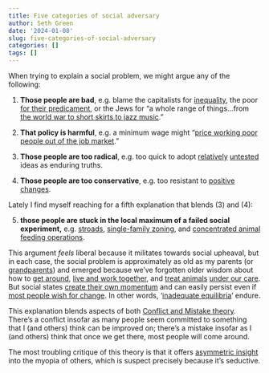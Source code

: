 ```yaml
---
title: Five categories of social adversary
author: Seth Green
date: '2024-01-08'
slug: five-categories-of-social-adversary
categories: []
tags: []
---
```


When trying to explain a social problem, we might argue any of the following:

1. **Those people are bad**, e.g. blame the capitalists for [inequality](https://nymag.com/intelligencer/2023/04/blaming-capitalism-is-not-an-alternative-to-solving-problems.html), the poor [for their predicament](https://www.econlib.org/archives/2012/02/how_deserving_a.html), or the Jews for "a whole range of things...from [the world war to short skirts to jazz music](https://www.thehenryford.org/collections-and-research/digital-resources/popular-topics/henry-ford-and-anti-semitism-a-complex-story)."

2. **That policy is harmful**, e.g. a minimum wage might "[price working poor people out of the job market](https://www.nytimes.com/1987/01/14/opinion/the-right-minimum-wage-0.00.html)." 

3. **Those people are too radical**, e.g. too quick to adopt [relatively](https://www.nationalreview.com/corner/guys-it-turns-out-everyone-loves-dei-now/) [untested](https://www.nytimes.com/2022/11/14/health/puberty-blockers-transgender.html) ideas as enduring truths.

4. **Those people are too conservative**, e.g. too resistant to [positive](https://www.avclub.com/katt-williams-thoughtfully-disassembles-cancel-culture-1847040238) [changes](https://www.avclub.com/ricky-gervais-the-office-david-brent-armageddon-1851129277).

Lately I find myself reaching for a fifth explanation that blends (3) and (4):

5. **those people are stuck in the local maximum of a failed social experiment,** e.g. [stroads](https://www.noahpinion.blog/p/singapore-urbanism), [single-family zoning](https://www.slowboring.com/p/houses-not-zoning), and [concentrated animal feeding operations](https://thehumaneleague.org/article/what-is-factory-farmingy). 

This argument _feels_ liberal because it militates towards social upheaval, but in each case, the social problem is approximately as old as my parents (or [grandparents](https://www.berkeleyside.org/2021/02/24/berkeley-denounces-racist-history-of-single-family-zoning-begins-2-year-process-to-change-general-plan)) and emerged because we've forgotten older wisdom about how to [get around](https://www.timeout.com/europe/most-walkable-cities-in-europe-to-explore-on-foot), [live and work together](https://www.ece.com/en/blog/urban-development-the-future-belongs-to-mixed-use), and [treat animals](https://www.currentaffairs.org/2022/08/the-moral-atrocity-of-factory-farming-and-why-we-must-not-look-awa) [under our care](https://www.nytimes.com/2002/10/27/books/the-most-compassionate-conservative.html). But social states [create their own momentum](https://www.csun.edu/~snk1966/Talcott%20Parsons%20-%20An%20Outline%20of%20the%20Social%20System.pdf) and can easily persist even if [most people wish for change](https://www.hup.harvard.edu/books/9780674707580). In other words, '[inadequate equilibria](https://equilibriabook.com/)' endure.

This explanation blends aspects of both [Conflict and Mistake theory](https://slatestarcodex.com/2018/01/24/conflict-vs-mistake). There's a conflict insofar as many people seem committed to something that I (and others) think can be improved on; there's a mistake insofar as I (and others) think that once we get there, most people will come around. 

The most troubling critique of this theory is that it offers [asymmetric insight](https://youarenotsosmart.com/2011/08/21/the-illusion-of-asymmetric-insight/) into the myopia of others, which is suspect precisely because it's seductive.

